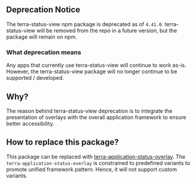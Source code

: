 ## Deprecation Notice
The terra-status-view npm package is deprecated as of `4.41.0`. terra-status-view will be removed from the repo in a future version, but the package will remain on npm.

### What deprecation means
Any apps that currently use terra-status-view will continue to work as-is.
However, the terra-status-view package will no longer continue to be supported / developed.

## Why?
The reason behind terra-status-view deprecation is to integrate the presentation of overlays with the overall application framework to ensure better accessibility.

## How to replace this package?
This package can be replaced with [terra-application-status-overlay](https://engineering.cerner.com/terra-ui/application/terra-application/components/application-status-overlay).
The `terra-application-status-overlay` is constrained to predefined variants to promote unified framework pattern. Hence, it will not support custom variants.